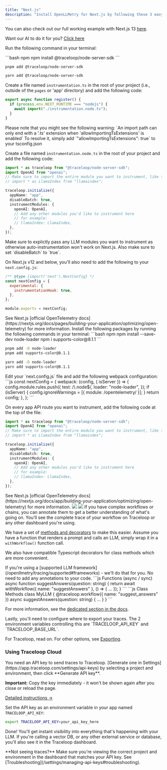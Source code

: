 ```yaml
---
title: "Next.js"
description: "Install OpenLLMetry for Next.js by following these 3 easy steps and get instant monitoring."
---
```


You can also check out our full working example with Next.js 13 [here](https://github.com/traceloop/openllmetry-nextjs-demo).

<Steps>
<Step title="Install the SDK">

<Tip>
  Want our AI to do it for you? <a href="" target="_blank" id="vibekit-button" data-vibekit-token="k174v9knzdnmt51nf4d76fdnjn7jtmt4"rel="noreferrer">Click here</a>
</Tip>

Run the following command in your terminal:

<CodeGroup>
```bash npm
npm install @traceloop/node-server-sdk
```

```bash pnpm
pnpm add @traceloop/node-server-sdk
```

```bash yarn
yarn add @traceloop/node-server-sdk
```

</CodeGroup>

<Tabs>
<Tab title="With Pages Router">

Create a file named `instrumentation.ts` in the root of your project (i.e., outside of the `pages` or 'app' directory) and add the following code:

```ts
export async function register() {
  if (process.env.NEXT_RUNTIME === "nodejs") {
    await import("./instrumentation.node.ts");
  }
}
```

<Warning>
  Please note that you might see the following warning: `An import path can only
  end with a '.ts' extension when 'allowImportingTsExtensions' is enabled` To
  resolve it, simply add `"allowImportingTsExtensions": true` to your
  tsconfig.json
</Warning>

Create a file named `instrumentation.node.ts` in the root of your project and add the following code:

```ts
import * as traceloop from "@traceloop/node-server-sdk";
import OpenAI from "openai";
// Make sure to import the entire module you want to instrument, like this:
// import * as LlamaIndex from "llamaindex";

traceloop.initialize({
  appName: "app",
  disableBatch: true,
  instrumentModules: {
    openAI: OpenAI,
    // Add any other modules you'd like to instrument here
    // for example:
    // llamaIndex: LlamaIndex,
  },
});
```

<Warning>
  Make sure to explictly pass any LLM modules you want to instrument as
  otherwise auto-instrumentation won't work on Next.js. Also make sure to set
  `disableBatch` to `true`.
</Warning>

On Next.js v12 and below, you'll also need to add the following to your `next.config.js`:

```js
/** @type {import('next').NextConfig} */
const nextConfig = {
  experimental: {
    instrumentationHook: true,
  },
};

module.exports = nextConfig;
```

<Tip>
  See Next.js [official OpenTelemetry
  docs](https://nextjs.org/docs/pages/building-your-application/optimizing/open-telemetry)
  for more information.
</Tip>

</Tab>

<Tab title="With App Router">
  Install the following packages by running the following commands in your terminal:
 <CodeGroup>
```bash npm
npm install --save-dev node-loader
npm i supports-color@8.1.1
```

```bash pnpm
pnpm add -D node-loader
pnpm add supports-color@8.1.1
```

```bash yarn
yarn add -D node-loader
yarn add supports-color@8.1.1
```

</CodeGroup>
  Edit your `next.config.js` file and add the following webpack configuration:
  ```js
  const nextConfig = {
  webpack: (config, { isServer }) => {
    config.module.rules.push({
      test: /\.node$/,
      loader: "node-loader",
    });
    if (isServer) {
      config.ignoreWarnings = [{ module: /opentelemetry/ }];
    }
    return config;
  },
};
  ```

On every app API route you want to instrument, add the following code at the top of the file:

```ts
import * as traceloop from "@traceloop/node-server-sdk";
import OpenAI from "openai";
// Make sure to import the entire module you want to instrument, like this:
// import * as LlamaIndex from "llamaindex";

traceloop.initialize({
  appName: "app",
  disableBatch: true,
  instrumentModules: {
    openAI: OpenAI,
    // Add any other modules you'd like to instrument here
    // for example:
    // llamaIndex: LlamaIndex,
  },
});
```

  <Tip>
    See Next.js [official OpenTelemetry
    docs](https://nextjs.org/docs/app/building-your-application/optimizing/open-telemetry)
    for more information.
  </Tip>
</Tab>

</Tabs>

</Step>
<Step title="Annotate your workflows">
<Frame>
  <img className="block dark:hidden" src="/img/workflow-light.png" />
  <img className="hidden dark:block" src="/img/workflow-dark.png" />
</Frame>
If you have complex workflows or chains, you can annotate them to get a better understanding of what's going on.
You'll see the complete trace of your workflow on Traceloop or any other dashboard you're using.

We have a set of [methods and decorators](/openllmetry/tracing/annotations) to make this easier.
Assume you have a function that renders a prompt and calls an LLM, simply wrap it in a `withWorkflow()` function call.

We also have compatible Typescript decorators for class methods which are more convenient.

<Tip>
  If you're using a [supported LLM framework](/openllmetry/tracing/supported#frameworks) - 
  we'll do that for you. No need to add any annotations to your code.
</Tip>

<CodeGroup>
```js Functions (async / sync)
async function suggestAnswers(question: string) {
  return await withWorkflow({ name: "suggestAnswers" }, () => {
    ...
  });
}
```
```js Class Methods
class MyLLM {
  @traceloop.workflow({ name: "suggest_answers" })
  async suggestAnswers(question: string) {
    ...
  }
}
```
</CodeGroup>

For more information, see the [dedicated section in the docs](/openllmetry/tracing/annotations).

</Step>
<Step title="Configure trace exporting">
Lastly, you'll need to configure where to export your traces.
The 2 environment variables controlling this are `TRACELOOP_API_KEY` and `TRACELOOP_BASE_URL`.

For Traceloop, read on. For other options, see [Exporting](/openllmetry/integrations/introduction).

### Using Traceloop Cloud

<Note>
  You need an API key to send traces to Traceloop.
  [Generate one in Settings](https://app.traceloop.com/settings/api-keys) by selecting
  a project and environment, then click **Generate API key**.

  **Important:** Copy the key immediately - it won't be shown again after you close or reload the page.

  [Detailed instructions →](/settings/managing-api-keys)
</Note>

Set the API key as an environment variable in your app named `TRACELOOP_API_KEY`:

```bash
export TRACELOOP_API_KEY=your_api_key_here
```

Done! You'll get instant visibility into everything that's happening with your LLM.
If you're calling a vector DB, or any other external service or database, you'll also see it in the Traceloop dashboard.

<Tip>
  **Not seeing traces?** Make sure you're viewing the correct project and environment in the
  dashboard that matches your API key. See [Troubleshooting](/settings/managing-api-keys#troubleshooting).
</Tip>

</Step>
</Steps>
